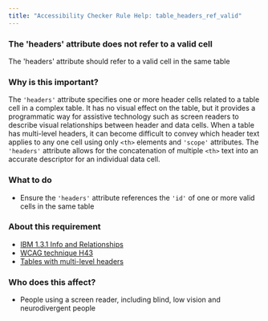 ```yaml
---
title: "Accessibility Checker Rule Help: table_headers_ref_valid"
---
```


<div className="toolHelp">
<Row>
<Column colLg={16} colMd={8} colSm={4} className="toolHead">

### The 'headers' attribute does not refer to a valid cell

<div id="locLevel"></div>

The 'headers' attribute should refer to a valid cell in the same table

</Column>
</Row>
<Row>
<Column colLg={11} colMd={5} colSm={4} className="toolMain">

### Why is this important?

The `'headers'` attribute specifies one or more header cells related to a table cell in a complex table. It has no visual effect on the table, but it provides a programmatic way for assistive technology such as screen readers to describe visual relationships between header and data cells. When a table has multi-level headers, it can become difficult to convey which header text applies to any one cell using only `<th>` elements and `'scope'` attributes. The `'headers'` attribute allows for the concatenation of multiple `<th>` text into an accurate descriptor for an individual data cell.

<div id="locSnippet"></div>

### What to do

* Ensure the `'headers'` attribute references the `'id'` of one or more valid cells in the same table

### About this requirement

* [IBM 1.3.1 Info and Relationships](https://www.ibm.com/able/requirements/requirements/#1_3_1)
* [WCAG technique H43](https://www.w3.org/WAI/WCAG21/Techniques/html/H43)
* [Tables with multi-level headers](https://www.w3.org/WAI/tutorials/tables/multi-level/)

### Who does this affect?

* People using a screen reader, including blind, low vision and neurodivergent people

</Column>
</Row>
</div>

